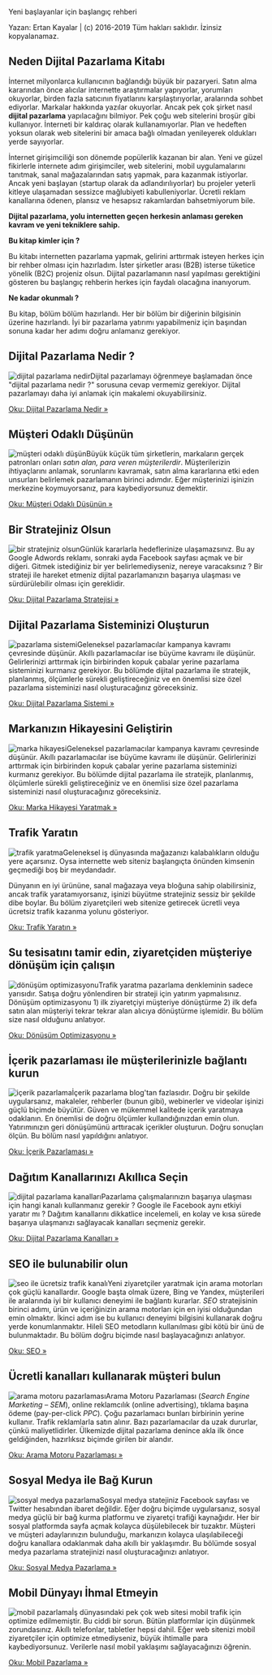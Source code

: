 
<Layout>

Yeni başlayanlar için başlangıç rehberi

Yazan: Ertan Kayalar | (c) 2016-2019 Tüm hakları saklıdır. İzinsiz kopyalanamaz.

## Neden Dijital Pazarlama Kitabı

İnternet milyonlarca kullanıcının bağlandığı büyük bir pazaryeri. Satın alma kararından önce alıcılar internette araştırmalar yapıyorlar, yorumları okuyorlar, birden fazla satıcının fiyatlarını karşılaştırıyorlar, aralarında sohbet ediyorlar. Markalar hakkında yazılar okuyorlar. Ancak pek çok şirket nasıl **dijital pazarlama** yapılacağını bilmiyor. Pek çoğu web sitelerini broşür gibi kullanıyor. İnterneti bir kaldıraç olarak kullanamıyorlar. Plan ve hedeften yoksun olarak web sitelerini bir amaca bağlı olmadan yenileyerek oldukları yerde sayıyorlar.

İnternet girişimciliği son dönemde popülerlik kazanan bir alan. Yeni ve güzel fikirlerle internete adım girişimciler, web sitelerini, mobil uygulamalarını tanıtmak, sanal mağazalarından satış yapmak, para kazanmak istiyorlar. Ancak yeni başlayan (startup olarak da adlandırılıyorlar) bu projeler yeterli kitleye ulaşamadan sessizce mağlubiyeti kabulleniyorlar. Ücretli reklam kanallarına ödenen, plansız ve hesapsız rakamlardan bahsetmiyorum bile.

**Dijital pazarlama, yolu internetten geçen herkesin anlaması gereken kavram ve yeni tekniklere sahip.**

**Bu kitap kimler için ?**

Bu kitabı internetten pazarlama yapmak, gelirini arttırmak isteyen herkes için bir rehber olması için hazırladım. İster şirketler arası (B2B) isterse tüketice yönelik (B2C) projeniz olsun. Dijital pazarlamanın nasıl yapılması gerektiğini gösteren bu başlangıç rehberin herkes için faydalı olacağına inanıyorum.

**Ne kadar okunmalı ?**

Bu kitap, bölüm bölüm hazırlandı. Her bir bölüm bir diğerinin bilgisinin üzerine hazırlandı. İyi bir pazarlama yatırımı yapabilmeniz için başından sonuna kadar her adımı doğru anlamanız gerekiyor.

## Dijital Pazarlama Nedir ?


![dijital pazarlama nedir](https://ertankayalar.com/wp-content/uploads/2016/07/dijital-pazarlama-nedir-150x150.png)Dijital pazarlamayı öğrenmeye başlamadan önce "dijital pazarlama nedir ?" sorusuna cevap vermemiz gerekiyor. Dijital pazarlamayı daha iyi anlamak için makalemi okuyabilirsiniz.

[Oku: Dijital Pazarlama Nedir »](https://ertankayalar.com/dijital-pazarlama-nedir/)

## Müşteri Odaklı Düşünün


![müşteri odaklı düşün](https://ertankayalar.com/wp-content/uploads/2016/07/musteri-odakli-dusun-150x150.png)Büyük küçük tüm şirketlerin, markaların gerçek patronları onları _satın alan, para veren müşterilerdir_. Müşterilerizin ihtiyaçlarını anlamak, sorunlarını kavramak, satın alma kararlarına etki eden unsurları belirlemek pazarlamanın birinci adımdır. Eğer müşterinizi işinizin merkezine koymuyorsanız, para kaybediyorsunuz demektir.

[Oku: Müşteri Odaklı Düşünün »](https://ertankayalar.com/dijital-pazarlama/musteri-odakli-dusunun/)

## Bir Stratejiniz Olsun


![bir stratejiniz olsun](https://ertankayalar.com/wp-content/uploads/2016/07/stratejiniz-olsun-150x150.png)Günlük kararlarla hedeflerinize ulaşamazsınız. Bu ay Google Adwords reklamı, sonraki ayda Facebook sayfası açmak ve bir diğeri. Gitmek istediğiniz bir yer belirlemediyseniz, nereye varacaksınız ? Bir strateji ile hareket etmeniz dijital pazarlamanızın başarıya ulaşması ve sürdürülebilir olması için gereklidir.

[Oku: Dijital Pazarlama Stratejisi »](https://ertankayalar.com/dijital-pazarlama/dijital-pazarlama-stratejisi/)

## Dijital Pazarlama Sisteminizi Oluşturun


![pazarlama sistemi](https://ertankayalar.com/wp-content/uploads/2016/07/pazarlama-sistemi-150x150.png)Geleneksel pazarlamacılar kampanya kavramı çevresinde düşünür. Akıllı pazarlamacılar ise büyüme kavramı ile düşünür. Gelirlerinizi arttırmak için birbirinden kopuk çabalar yerine pazarlama sisteminizi kurmanız gerekiyor. Bu bölümde dijital pazarlama ile stratejik, planlanmış, ölçümlerle sürekli geliştireceğiniz ve en önemlisi size özel pazarlama sisteminizi nasıl oluşturacağınız göreceksiniz.

[Oku: Dijital Pazarlama Sistemi »](https://ertankayalar.com/dijital-pazarlama/dijital-pazarlama-sistemi/)

## Markanızın Hikayesini Geliştirin


![marka hikayesi](https://ertankayalar.com/wp-content/uploads/2016/07/marka-hikayesi-150x150.png)Geleneksel pazarlamacılar kampanya kavramı çevresinde düşünür. Akıllı pazarlamacılar ise büyüme kavramı ile düşünür. Gelirlerinizi arttırmak için birbirinden kopuk çabalar yerine pazarlama sisteminizi kurmanız gerekiyor. Bu bölümde dijital pazarlama ile stratejik, planlanmış, ölçümlerle sürekli geliştireceğiniz ve en önemlisi size özel pazarlama sisteminizi nasıl oluşturacağınız göreceksiniz.

[Oku: Marka Hikayesi Yaratmak »](https://ertankayalar.com/dijital-pazarlama/marka-hikayesi-yaratmak/)

## Trafik Yaratın


![trafik yaratma](https://ertankayalar.com/wp-content/uploads/2016/07/trafik-yaratma-150x150.png)Geleneksel iş dünyasında mağazanızı kalabalıkların olduğu yere açarsınız. Oysa internette web siteniz başlangıçta önünden kimsenin geçmediği boş bir meydandadır.

Dünyanın en iyi ürününe, sanal mağazaya veya bloğuna sahip olabilirsiniz, ancak trafik yaratamıyorsanız, işinizi büyütme stratejiniz sessiz bir şekilde dibe boylar. Bu bölüm ziyaretçileri web sitenize getirecek ücretli veya ücretsiz trafik kazanma yolunu gösteriyor.

[Oku: Trafik Yaratın »](https://ertankayalar.com/dijital-pazarlama/trafik-yaratin/)

Su tesisatını tamir edin, ziyaretçiden müşteriye dönüşüm için çalışın
---------------------------------------------------------------------

![dönüşüm optimizasyonu](https://ertankayalar.com/wp-content/uploads/2016/07/donusum-150x150.png)Trafik yaratma pazarlama denkleminin sadece yarısıdır. Satışa doğru yönlendiren bir strateji için yatırım yapmalısınız. Dönüşüm optimizasyonu 1) ilk ziyaretçiyi müşteriye dönüştürme 2) ilk defa satın alan müşteriyi tekrar tekrar alan alıcıya dönüştürme işlemidir. Bu bölüm size nasıl olduğunu anlatıyor.

[Oku: Dönüşüm Optimizasyonu »](https://ertankayalar.com/dijital-pazarlama/donusum-optimizasyonu/)

İçerik pazarlaması ile müşterilerinizle bağlantı kurun
------------------------------------------------------

![içerik pazarlama](https://ertankayalar.com/wp-content/uploads/2016/07/icerik-pazarlama-150x150.png)İçerik pazarlama blog'tan fazlasıdır. Doğru bir şekilde uygularsanız, makaleler, rehberler (bunun gibi), webinerler ve videolar işinizi güçlü biçimde büyütür. Güven ve mükemmel kalitede içerik yaratmaya odaklanın. En önemlisi de doğru ölçümler kullandığınızdan emin olun. Yatırımınızın geri dönüşümünü arttıracak içerikler oluşturun. Doğru sonuçları ölçün. Bu bölüm nasıl yapıldığını anlatıyor.

[Oku: İçerik Pazarlaması »](https://ertankayalar.com/dijital-pazarlama/icerik-pazarlamasi/)

Dağıtım Kanallarınızı Akıllıca Seçin
------------------------------------

![dijital pazarlama kanalları](https://ertankayalar.com/wp-content/uploads/2016/07/dijital-pazarlama-kanallari-150x150.png)Pazarlama çalışmalarınızın başarıya ulaşması için hangi kanalı kullanmanız gerekir ? Google ile Facebook aynı etkiyi yaratır mı ? Dağıtım kanallarını dikkatlice incelemeli, en kolay ve kısa sürede başarıya ulaşmanızı sağlayacak kanalları seçmeniz gerekir.

[Oku: Dijital Pazarlama Kanalları »](https://ertankayalar.com/dijital-pazarlama/dijital-pazarlama-kanallari/)

SEO ile bulunabilir olun
------------------------

![seo ile ücretsiz trafik kanalı](https://ertankayalar.com/wp-content/uploads/2016/07/seo-kanali-150x150.png)Yeni ziyaretçiler yaratmak için arama motorları çok güçlü kanallardır. Google başta olmak üzere, Bing ve Yandex, müşterileri ile aralarında iyi bir kullanıcı deneyimi ile bağlantı kurarlar. _SEO_ stratejisinin birinci adımı, ürün ve içeriğinizin arama motorları için en iyisi olduğundan emin olmaktır. İkinci adım ise bu kullanıcı deneyimi bilgisini kullanarak doğru yerde konumlanmaktır. Hileli SEO metodların kullanılması gibi kötü bir ünü de bulunmaktadır. Bu bölüm doğru biçimde nasıl başlayacağınızı anlatıyor.

[Oku: SEO »](https://ertankayalar.com/dijital-pazarlama/seo/)

Ücretli kanalları kullanarak müşteri bulun
------------------------------------------

![arama motoru pazarlaması](https://ertankayalar.com/wp-content/uploads/2016/07/arama-motoru-pazarlamasi-150x150.png)Arama Motoru Pazarlaması (_Search Engine Marketing – SEM_), online reklamcılık (online advertising), tıklama başına ödeme (pay-per-click _PPC_). Çoğu pazarlamacı bunları birbirinin yerine kullanır. Trafik reklamlarla satın alınır. Bazı pazarlamacılar da uzak dururlar, çünkü maliyetlidirler. Ülkemizde dijital pazarlama denince akla ilk önce geldiğinden, hazırlıksız biçimde girilen bir alandır.

[Oku: Arama Motoru Pazarlaması »](https://ertankayalar.com/dijital-pazarlama/arama-motoru-pazarlamasi/)

Sosyal Medya ile Bağ Kurun
--------------------------

![sosyal medya pazarlama](https://ertankayalar.com/wp-content/uploads/2016/07/sosyal-medya-pazarlama-150x150.png)Sosyal medya statejiniz Facebook sayfası ve Twitter hesabından ibaret değildir. Eğer doğru biçimde uygularsanız, sosyal medya güçlü bir bağ kurma platformu ve ziyaretçi trafiği kaynağıdır. Her bir sosyal platformda sayfa açmak kolayca düşülebilecek bir tuzaktır. Müşteri ve müşteri adaylarınızın bulunduğu, markanızın kolayca ulaşılabileceği doğru kanallara odaklanmak daha akıllı bir yaklaşımdır. Bu bölümde sosyal medya pazarlama stratejinizi nasıl oluşturacağınızı anlatıyor.

[Oku: Sosyal Medya Pazarlama »](https://ertankayalar.com/dijital-pazarlama/sosyal-medya-pazarlama/)

Mobil Dünyayı İhmal Etmeyin
---------------------------

![mobil pazarlama](https://ertankayalar.com/wp-content/uploads/2016/07/mobil-pazarlama-iphone-150x150.png)İş dünyasındaki pek çok web sitesi mobil trafik için optimize edilmemiştir. Bu ciddi bir sorun. Bütün platformlar için düşünmek zorundasınız. Akıllı telefonlar, tabletler hepsi dahil. Eğer web sitenizi mobil ziyaretçiler için optimize etmediyseniz, büyük ihtimalle para kaybediyorsunuz. Verilerle nasıl mobil yaklaşımı sağlayacağınızı öğrenin.

[Oku: Mobil Pazarlama »](https://ertankayalar.com/dijital-pazarlama/mobil-pazarlama/)

</Layout>
